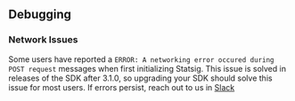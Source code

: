 ## Debugging


### Network Issues

Some users have reported a `ERROR: A networking error occured during POST request` messages when first initializing Statsig. This issue is solved in releases of the SDK after 3.1.0, so upgrading your SDK should solve this issue for most users. If errors persist, reach out to us in [Slack](https://statsig.com/slack)
